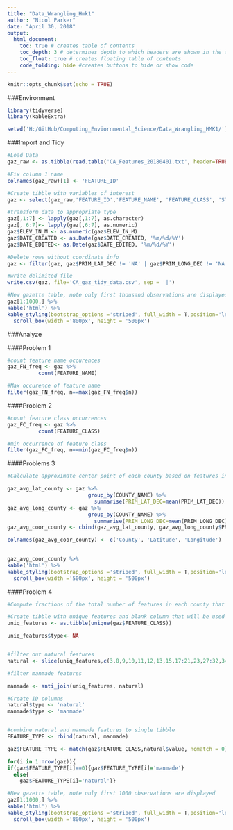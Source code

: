 ---
title: "Data_Wrangling_Hmk1"
author: "Nicol Parker"
date: "April 30, 2018"
output: 
  html_document:
    toc: true # creates table of contents
    toc_depth: 3 # determines depth to which headers are shown in the table of contents (here ##)
    toc_float: true # creates floating table of contents
    code_folding: hide #creates buttons to hide or show code
---

```{r setup, include=FALSE}
knitr::opts_chunk$set(echo = TRUE)
```

###Environment
```{r, echo=FALSE, message=FALSE, warning=FALSE, results='hide'}
library(tidyverse)
library(kableExtra)

setwd('H:/GitHub/Computing_Enviornmental_Science/Data_Wrangling_HMK1/')

```

###Import and Tidy
```{r, echo=FALSE, message=FALSE, warning=FALSE, results='hide'}
#Load Data
gaz_raw <- as.tibble(read.table('CA_Features_20180401.txt', header=TRUE, sep = '|', fill = TRUE))

#Fix column 1 name
colnames(gaz_raw)[1] <- 'FEATURE_ID'

#Create tibble with variables of interest
gaz <- select(gaz_raw,'FEATURE_ID','FEATURE_NAME', 'FEATURE_CLASS', 'STATE_ALPHA', 'COUNTY_NAME', 'PRIM_LAT_DEC','PRIM_LONG_DEC','SOURCE_LAT_DEC', 'SOURCE_LONG_DEC', 'ELEV_IN_M', 'MAP_NAME', 'DATE_CREATED', 'DATE_EDITED')

#transform data to appropriate type
gaz[,1:7] <- lapply(gaz[,1:7], as.character)
gaz[, 6:7]<- lapply(gaz[,6:7], as.numeric)
gaz$ELEV_IN_M <- as.numeric(gaz$ELEV_IN_M)
gaz$DATE_CREATED <- as.Date(gaz$DATE_CREATED, '%m/%d/%Y')
gaz$DATE_EDITED<- as.Date(gaz$DATE_EDITED, '%m/%d/%Y')

#Delete rows without coordinate info
gaz <- filter(gaz, gaz$PRIM_LAT_DEC != 'NA' | gaz$PRIM_LONG_DEC != 'NA')

#write delimited file
write.csv(gaz, file='CA_gaz_tidy_data.csv', sep = '|')

```
```{r}
#New gazette table, note only first thousand observations are displayed
gaz[1:1000,] %>%
kable('html') %>%
kable_styling(bootstrap_options ='striped', full_width = T,position='left')%>%
  scroll_box(width ='800px', height = '500px')

```



###Analyze

####Problem 1
```{r, results= 'show'}

#count feature name occurences
gaz_FN_freq <- gaz %>% 
          count(FEATURE_NAME)

#Max occurence of feature name
filter(gaz_FN_freq, n==max(gaz_FN_freq$n))
```

####Problem 2
```{r, results='show'}

#count feature class occurrences
gaz_FC_freq <- gaz %>% 
          count(FEATURE_CLASS)

#min occurrence of feature class
filter(gaz_FC_freq, n==min(gaz_FC_freq$n))

```


####Problems 3
```{r}
#Calculate approximate center point of each county based on features in county

gaz_avg_lat_county <- gaz %>% 
                          group_by(COUNTY_NAME) %>% 
                            summarise(PRIM_LAT_DEC=mean(PRIM_LAT_DEC))
gaz_avg_long_county <- gaz %>% 
                          group_by(COUNTY_NAME) %>% 
                            summarise(PRIM_LONG_DEC=mean(PRIM_LONG_DEC))
gaz_avg_coor_county <- cbind(gaz_avg_lat_county, gaz_avg_long_county$PRIM_LONG_DEC)

colnames(gaz_avg_coor_county) <- c('County', 'Latitude', 'Longitude')
     
```

```{r}
gaz_avg_coor_county %>%
kable('html') %>%
kable_styling(bootstrap_options ='striped', full_width = T,position='left')%>%
  scroll_box(width ='500px', height = '500px')

```

####Problem 4
```{r, results='hide'}

#Compute fractions of the total number of features in each county that are natural and manmade

#Create tibble with unique features and blank column that will be used to lable natural or manmande
uniq_features <- as.tibble(unique(gaz$FEATURE_CLASS))

uniq_features$type<- NA


#filter out natural features
natural <- slice(uniq_features,c(3,8,9,10,11,12,13,15,17:21,23,27:32,34:37,39,40:41,46,48,49,52:55,61))

#filter manmade features

manmade <- anti_join(uniq_features, natural)

#Create ID columns
natural$type <- 'natural'
manmade$type <- 'manmade'


#combine natural and manmade features to single tibble
FEATURE_TYPE <- rbind(natural, manmade)

gaz$FEATURE_TYPE <- match(gaz$FEATURE_CLASS,natural$value, nomatch = 0)

for(i in 1:nrow(gaz)){ 
if(gaz$FEATURE_TYPE[i]==0){gaz$FEATURE_TYPE[i]='manmade'}
  else{
    gaz$FEATURE_TYPE[i]='natural'}}
```

```{r}

#New gazette table, note only first 1000 observations are displayed
gaz[1:1000,] %>%
kable('html') %>%
kable_styling(bootstrap_options ='striped', full_width = T,position='left')%>%
  scroll_box(width ='800px', height = '500px')

```

